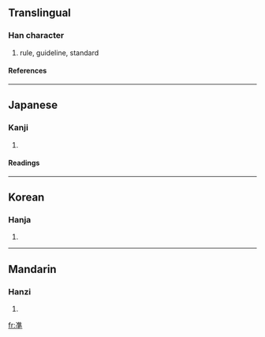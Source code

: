 {{see|準}}

==Translingual==
===Han character===
{{Han char|rad=冫|as=10|sn=12|four=|canj=卜土十 (YGJ)}}
# rule, guideline, standard
====References====
{{Han ref|kx=0133.211|dkj=01695|hdz=10300.040|uh=51D6|ud=20950}}
----

==Japanese==
===Kanji===
{{ja-kanji|grade=|rs=冫10}}
# {{defn|Japanese}}
====Readings====
{{ja-readings|on=[[じゅん]] (jun), [[せつ]] (setsu)|kun=[[ひとしい]] (hitoshii), [[みずもり]] (mizumori), [[のり]] (nori)}}
----
==Korean==
===Hanja===
{{ko-hanja|hangeul=준|rv=jun|mr=chun}}
# {{defn|Korean}}
----
==Mandarin==
===Hanzi===
{{cmn-hanzi|pin=[[zhuěn]] (zhuen3)|wg=<sup>3</sup>}}
# {{defn|Mandarin}}

[[fr:凖]]
